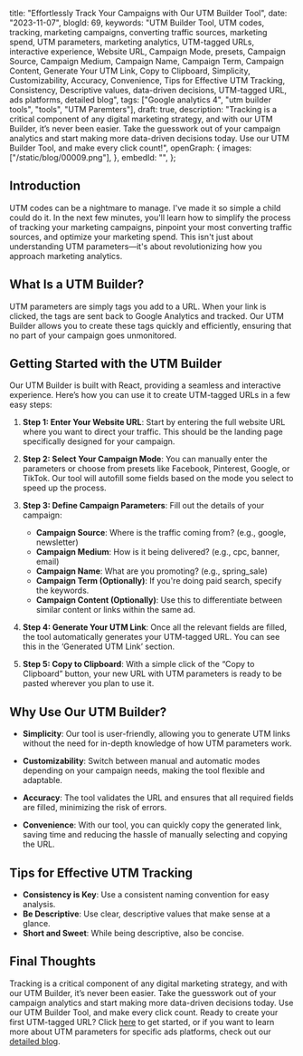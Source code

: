   title: "Effortlessly Track Your Campaigns with Our UTM Builder Tool",
  date: "2023-11-07",
  blogId: 69,
  keywords:
    "UTM Builder Tool, UTM codes, tracking, marketing campaigns, converting traffic sources, marketing spend, UTM parameters, marketing analytics, UTM-tagged URLs, interactive experience, Website URL, Campaign Mode, presets, Campaign Source, Campaign Medium, Campaign Name, Campaign Term, Campaign Content, Generate Your UTM Link, Copy to Clipboard, Simplicity, Customizability, Accuracy, Convenience, Tips for Effective UTM Tracking, Consistency, Descriptive values, data-driven decisions, UTM-tagged URL, ads platforms, detailed blog",
  tags: ["Google analytics 4", "utm builder tools", "tools", "UTM Paremters"],
  draft: true,
  description:
    "Tracking is a critical component of any digital marketing strategy, and with our UTM Builder, it’s never been easier. Take the guesswork out of your campaign analytics and start making more data-driven decisions today. Use our UTM Builder Tool, and make every click count!",
  openGraph: {
    images: ["/static/blog/00009.png"],
  },
  embedId: "",
};

<BlogHeader metadata={metadata} />

## Introduction

UTM codes can be a nightmare to manage. I've made it so simple a child could do it. In the next few minutes, you'll learn how to simplify the process of tracking your marketing campaigns, pinpoint your most converting traffic sources, and optimize your marketing spend. This isn't just about understanding UTM parameters—it's about revolutionizing how you approach marketing analytics.

## What Is a UTM Builder?

UTM parameters are simply tags you add to a URL. When your link is clicked, the tags are sent back to Google Analytics and tracked. Our UTM Builder allows you to create these tags quickly and efficiently, ensuring that no part of your campaign goes unmonitored.

## Getting Started with the UTM Builder

Our UTM Builder is built with React, providing a seamless and interactive experience. Here’s how you can use it to create UTM-tagged URLs in a few easy steps:

1. **Step 1: Enter Your Website URL**: Start by entering the full website URL where you want to direct your traffic. This should be the landing page specifically designed for your campaign.

2. **Step 2: Select Your Campaign Mode**: You can manually enter the parameters or choose from presets like Facebook, Pinterest, Google, or TikTok. Our tool will autofill some fields based on the mode you select to speed up the process.

3. **Step 3: Define Campaign Parameters**: Fill out the details of your campaign:

   - **Campaign Source**: Where is the traffic coming from? (e.g., google, newsletter)
   - **Campaign Medium**: How is it being delivered? (e.g., cpc, banner, email)
   - **Campaign Name**: What are you promoting? (e.g., spring_sale)
   - **Campaign Term (Optionally)**: If you're doing paid search, specify the keywords.
   - **Campaign Content (Optionally)**: Use this to differentiate between similar content or links within the same ad.

4. **Step 4: Generate Your UTM Link**: Once all the relevant fields are filled, the tool automatically generates your UTM-tagged URL. You can see this in the ‘Generated UTM Link’ section.

5. **Step 5: Copy to Clipboard**: With a simple click of the “Copy to Clipboard” button, your new URL with UTM parameters is ready to be pasted wherever you plan to use it.

## Why Use Our UTM Builder?

- **Simplicity**: Our tool is user-friendly, allowing you to generate UTM links without the need for in-depth knowledge of how UTM parameters work.

- **Customizability**: Switch between manual and automatic modes depending on your campaign needs, making the tool flexible and adaptable.

- **Accuracy**: The tool validates the URL and ensures that all required fields are filled, minimizing the risk of errors.

- **Convenience**: With our tool, you can quickly copy the generated link, saving time and reducing the hassle of manually selecting and copying the URL.

## Tips for Effective UTM Tracking

- **Consistency is Key**: Use a consistent naming convention for easy analysis.
- **Be Descriptive**: Use clear, descriptive values that make sense at a glance.
- **Short and Sweet**: While being descriptive, also be concise.

## Final Thoughts

Tracking is a critical component of any digital marketing strategy, and with our UTM Builder, it’s never been easier. Take the guesswork out of your campaign analytics and start making more data-driven decisions today. Use our UTM Builder Tool, and make every click count. Ready to create your first UTM-tagged URL? Click [here](/tools/utm-builder) to get started, or if you want to learn more about UTM parameters for specific ads platforms, check out our [detailed blog](/tags/utm-parameters/).
